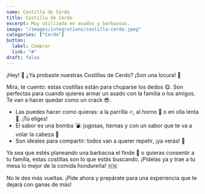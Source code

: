 ```yaml
---
name: Costilla de Cerdo
title: Costilla de Cerdo
excerpt: Muy utilizada en asados y barbacoas.
image: "/images/integrations/costilla-cerdo.jpeg"
categories: ["Cerdo"]
button:
  label: Comprar
  link: "#"
draft: false
---
```

¡Hey! 👋 ¿Ya probaste nuestras Costillas de Cerdo? ¡Son una locura! 🤪

Mira, te cuento: estas costillas están para chuparse los dedos 😋. Son perfectas para cuando quieres armar un asado con la familia o los amigos. Te van a hacer quedar como un crack 😎.

- Las puedes hacer como quieras: a la parrilla 🔥, al horno 🍖 o en olla lenta 🍲. ¡Tú eliges!
- El sabor es una bomba 💣: jugosas, tiernas y con un sabor que te va a volar la cabeza 🤯
- Son ideales para compartir: todos van a querer repetir, ¡ya verás! 🤤

Ya sea que estés planeando una barbacoa el finde 🍻 o quieras consentir a tu familia, estas costillas son lo que estás buscando. ¡Pídelas ya y trae a tu mesa lo mejor de la comida hondureña! 🇭🇳

No le des más vueltas. ¡Pide ahora y prepárate para una experiencia que te dejará con ganas de más!